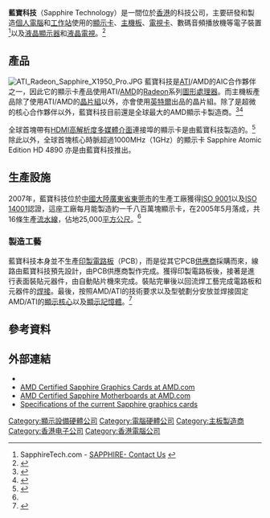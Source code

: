 {{noteTA
|G1=IT
}}
{{Infobox company
| name             = 藍寶科技
| logo             = 
| type             = 私人公司
| genre            = 
| fate             = 
| predecessor      = 
| successor        = 
| foundation       = 
| founder          = 
| defunct          = 
| location_city    = 
| location_country = 
| location         = {{HK}}[[沙田新市鎮|沙田新市鎮]]
| locations        = 
| area_served      = 
| key_people       = 
| industry         = [[電腦硬體|電腦硬體]]
| products         = [[顯示卡|顯示卡]]、[[主機板|主機板]]等 
| production       = 
| services         = 
| revenue          = 
| operating_income = 
| net_income       = 
| aum              = 
| assets           = 
| equity           = 
| owner            = 
| num_employees    = 
| parent           = 
| divisions        = 
| subsid           = 
| homepage         = {{URL|http://www.sapphiretech.com/}}
| intl             = 
}}

'''藍寶科技'''（Sapphire Technology）是一間位於[[香港|香港]]的科技公司，主要研發和製造[[個人電腦|個人電腦]]和[[工作站|工作站]]使用的[[顯示卡|顯示卡]]、[[主機板|主機板]]、[[電視卡|電視卡]]、數碼音頻播放機等電子裝置<ref>SapphireTech.com - [http://www.sapphiretech.com/presentation/company/?cid=2&psn=000302 SAPPHIRE- Contact Us] {{Wayback|url=http://www.sapphiretech.com/presentation/company/?cid=2&psn=000302 |date=20120901213851 }}</ref>以及[[液晶顯示器|液晶顯示器]]和[[液晶電視|液晶電視]]。<ref>{{Cite web |url=http://www.tgdaily.com/html_tmp/content-view-37837-97.html |title=TGDaily - Sapphire joins the 2160p LCD TV party - |access-date=2013-05-04 |archive-date=2009-11-12 |archive-url=https://web.archive.org/web/20091112190752/http://www.tgdaily.com/html_tmp/content-view-37837-97.html |dead-url=no }}</ref>

== 產品 ==
[[File:ATI_Radeon_Sapphire_X1950_Pro.JPG|thumb]]
藍寶科技是[[ATI|ATI]]/AMD的AIC合作夥伴之一，因此它的顯示卡產品使用ATI/[[AMD|AMD]]的[[AMD_Radeon_HD|Radeon]]系列[[圖形處理器|圖形處理器]]。而主機板產品除了使用ATI/AMD的[[晶片組|晶片組]]以外，亦會使用[[英特爾|英特爾]]出品的晶片組。除了是超微的核心合作夥伴以外，藍寶科技目前還是全球最大的AMD顯示卡製造商。<ref>{{Cite web |url=http://www.digital-daily.com/editorial/sapphire_ati/ |title='Sapphire, ATI's 100% partner' at Digital-Daily.com |access-date=2013-05-04 |archive-url=https://web.archive.org/web/20060220064113/http://www.digital-daily.com/editorial/sapphire_ati/ |archive-date=2006-02-20 |dead-url=yes }}</ref><ref name="sapphire">{{Cite web |url=http://www.sapphiretech.com/uk/company/aboutsapphire.php |title='Welcome to the SAPPHIRE Family' at Sapphiretech.com |access-date=2013-05-04 |archive-date=2008-12-21 |archive-url=https://web.archive.org/web/20081221160020/http://www.sapphiretech.com/uk/company/aboutsapphire.php |dead-url=no }}</ref>

全球首塊帶有[[HDMI|HDMI]][[高解析度多媒體介面|高解析度多媒體介面]]連接埠的顯示卡是由藍寶科技製造的。<ref>{{Cite web |url=http://www.xbitlabs.com/news/video/display/20060629232924.html |title='Sapphire Releases World’s First Graphics Card with HDMI' at X-bit labs |access-date=2013-05-04 |archive-date=2007-09-30 |archive-url=https://web.archive.org/web/20070930022354/http://www.xbitlabs.com/news/video/display/20060629232924.html |dead-url=yes }}</ref>除此以外，全球首塊核心時脈超過1000MHz（1GHz）的顯示卡 Sapphire Atomic Edition HD 4890 亦是由藍寶科技推出。

== 生產設施 ==
2007年，藍寶科技位於[[中國大陸|中國大陸]][[廣東省|廣東省]][[東莞市|東莞市]]的生產工廠獲得[[ISO_9000|ISO 9001]]以及[[ISO_14000|ISO 14001]]認證，這座工廠每月能製造約一千八百萬塊顯示卡，在2005年5月落成，共16條生產[[流水線|流水線]]，佔地25,000[[平方公尺|平方公尺]]。<ref name="sapphire"/>

=== 製造工藝 ===
藍寶科技本身並不生產[[印製電路板|印製電路板]]（PCB），而是從其它PCB[[供應商|供應商]]採購而來，線路由藍寶科技預先設計，由PCB供應商製作完成。獲得印製電路板後，接著是進行表面裝貼元器件，由自動貼片機來完成。裝貼完畢後以回流焊工藝完成電路板和元器件的[[焊接|焊接]]。最後，按照AMD/ATI的技術要求以及型號劃分安放並焊接固定AMD/ATI的[[顯示核心|顯示核心]]以及[[顯示記憶體|顯示記憶體]]。<ref>{{Cite web |url=http://www.techpowerup.com/reviews/Sapphire/Factory |title='Sapphire Factory Tour' at techPowerUp.com |access-date=2013-05-04 |archive-date=2017-10-28 |archive-url=https://web.archive.org/web/20171028144637/https://www.techpowerup.com/reviews/Sapphire/Factory/ |dead-url=no }}</ref> 

== 參考資料 ==
{{reflist}}

== 外部連結 ==
{{Commons category|Sapphire Technology}}
*{{official website|http://www.sapphiretech.com/}}
*[https://web.archive.org/web/20100214210948/http://ati.amd.com/products/certified/sapphire.html AMD Certified Sapphire Graphics Cards at AMD.com]
*[https://web.archive.org/web/20100216164005/http://ati.amd.com/products/certified/sapphire-mb.html AMD Certified Sapphire Motherboards at AMD.com]
*[https://web.archive.org/web/20130402192858/http://radeonspecs.com/sapphire.php Specifications of the current Sapphire graphics cards]

[[Category:顯示設備硬體公司|Category:顯示設備硬體公司]]
[[Category:電腦硬體公司|Category:電腦硬體公司]]
[[Category:主板製造商|Category:主板製造商]]
[[Category:香港电子公司|Category:香港电子公司]]
[[Category:香港電腦公司|Category:香港電腦公司]]